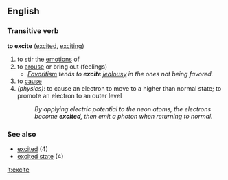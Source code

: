 ==English==

===Transitive verb===
'''to excite''' ([[excited]], [[exciting]])

#to stir the [[emotion]]s of
#to [[arouse]] or bring out (feelings)
#*''[[Favoritism]] tends to '''excite''' [[jealousy]] in the ones not being favored.''
#to [[cause]]
#''(physics)'': to cause an electron to move to a higher than normal state; to promote an electron to an outer level
#:''By applying electric potential to the neon atoms, the electrons become '''excited''', then emit a photon when returning to normal.''

===See also===
*[[excited]] (4)
*[[excited state]] (4)

[[it:excite]]